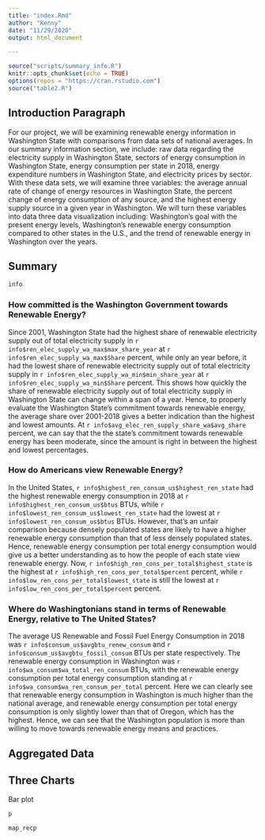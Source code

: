 ```yaml
---
title: "index.Rmd"
author: "Kenny"
date: "11/29/2020"
output: html_document

---
```

```r
source("scripts/summary_info.R")
knitr::opts_chunk$set(echo = TRUE)
options(repos = "https://cran.rstudio.com")
source("table2.R")

```

## Introduction Paragraph

For our project, we will be examining renewable energy information in Washington State with comparisons from data sets of national averages. In our summary information section, we include: raw data regarding the electricity supply in Washington State, sectors of energy consumption in Washington State, energy consumption per state in 2018, energy expenditure numbers in Washington State, and electricity prices by sector. With these data sets, we will examine three variables: the average annual rate of change of energy resources in Washington State, the percent change of energy consumption of any source, and the highest energy supply source in a given year in Washington. We will turn these variables into data three data visualization including: Washington’s goal with the present energy levels, Washington’s renewable energy consumption compared to other states in the U.S., and the trend of renewable energy in Washington over the years.

## Summary
```r
info
```
### How committed is the Washington Government towards Renewable Energy?

Since 2001, Washington State had the highest share of renewable electricity
supply out of total electricity supply in
`r info$ren_elec_supply_wa_max$max_share_year` at
`r info$ren_elec_supply_wa_max$Share` percent, while only an year before,
it had the lowest share of renewable electricity supply out of total electricity
supply in `r info$ren_elec_supply_wa_min$min_share_year` at
`r info$ren_elec_supply_wa_min$Share` percent. This shows how quickly the share
of renewable electricity supply out of total electricity supply in Washington
State can change within a span of a year. Hence, to properly evaluate the
Washington State's commitment towards renewable energy, the average share over
2001-2018 gives a better indication than the highest and lowest amounts. At
`r info$avg_elec_ren_supply_share_wa$avg_share` percent, we can say that the
the state's commitment towards renewable energy has been moderate, since the amount
is right in between the highest and lowest percentages.

### How do Americans view Renewable Energy?

In the United States, `r info$highest_ren_consum_us$highest_ren_state` had the
highest renewable energy consumption in 2018 at
`r info$highest_ren_consum_us$btus` BTUs,
while `r info$lowest_ren_consum_us$lowest_ren_state` had the lowest at
`r info$lowest_ren_consum_us$btus` BTUs. However, that's an unfair comparison
because densely populated states are likely to have a higher renewable energy
consumption than that of less densely populated states. Hence,
renewable energy consumption per total energy consumption would give us a better
understanding as to how the people of each state view renewable energy. Now,
`r info$high_ren_cons_per_total$highest_state` is the highest at
`r info$high_ren_cons_per_total$percent` percent, while
`r info$low_ren_cons_per_total$lowest_state` is still the lowest at
`r info$low_ren_cons_per_total$percent` percent.

### Where do Washingtonians stand in terms of Renewable Energy, relative to The United States?

The average US Renewable and Fossil Fuel Energy Consumption in 2018 was
`r info$consum_us$avgbtu_renew_consum` and
`r info$consum_us$avgbtu_fossil_consum` BTUs per state respectively. The
renewable energy consumption in Washington was
`r info$wa_consum$wa_total_ren_consum` BTUs, with the renewable
energy consumption per total energy consumption standing at
`r info$wa_consum$wa_ren_consum_per_total` percent. Here we can clearly see that
renewable energy consumption in Washington is much higher than the national
average, and renewable energy consumption per total energy consumption is only
slightly lower than that of Oregon, which has the highest. Hence, we can see
that the Washington population is more than willing to move towards renewable
energy means and practices.

## Aggregated Data

## Three Charts

Bar plot
```r
p
```

```r
map_recp
```

